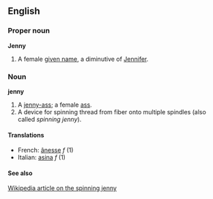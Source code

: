 ==English==
===Proper noun===
'''Jenny'''

#A female [[given name]], a diminutive of [[Jennifer]].

===Noun===
'''jenny'''

#A [[jenny-ass]]; a female [[ass]].
#A device for spinning thread from fiber onto multiple spindles (also called ''spinning jenny'').

====Translations====
*French: [[ânesse]] ''f'' (1)
*Italian: [[asina]] ''f'' (1)

====See also====
[[w:Spinning Jenny|Wikipedia article on the spinning jenny]]